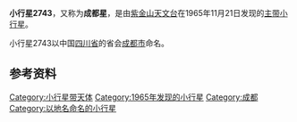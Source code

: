 {{Infobox Planet  
| name = 2743 Chengdu
| image = 
| caption = 
| discovery=yes | physical_characteristics = yes | bgcolour=#FFFFC0
| discovery_ref = 
| discoverer = [[紫金山天文台|紫金山天文台]]
| discovery_site = [[南京|南京]]
| discovered =  1965年11月21日
| mp_name = 2743
| alt_names = 1965 WR
| named_after = [[成都市|成都市]]
| mp_category=[[小行星带|主带]]
| orbit_ref = <ref>[http://ssd.jpl.nasa.gov/sbdb.cgi?sstr=2743+Chengdu 2743 Chengdu (1965 WR)]</ref>
| epoch = 2011年8月27日
| semimajor=
| perihelion=2.1918706[[天文单位|AU]]
| aphelion= 2.6542178AU
| eccentricity =0.1741934
| period = 1579.4405279[[日|地球日]] 
| inclination=12.30436[[角度|°]]
| asc_node=252.32971°
| arg_peri=137.66608°
| mean_anomaly=235.77461°
| avg_speed=
 | dimensions=
 | mass=
 | density=
 | surface_grav=
 | escape_velocity=
 | rotation=
 | spectral_type=
 | magnitude=12.6
 | abs_magnitude=
 | albedo= 
 | single_temperature=
}}
'''小行星2743'''，又称为'''成都星'''，是由[[紫金山天文台|紫金山天文台]]在1965年11月21日发现的[[小行星带|主带]][[小行星|小行星]]。

小行星2743以中国[[四川省|四川省]]的省会[[成都市|成都市]]命名。

== 参考资料 ==
{{Reflist}}

{{Minor Planet Number|(2742)[[小行星2742|小行星2742]]|(2744)[[小行星2744|小行星2744]]}}

[[Category:小行星带天体|Category:小行星带天体]]
[[Category:1965年发现的小行星|Category:1965年发现的小行星]]
[[Category:成都|Category:成都]]
[[Category:以地名命名的小行星|Category:以地名命名的小行星]]